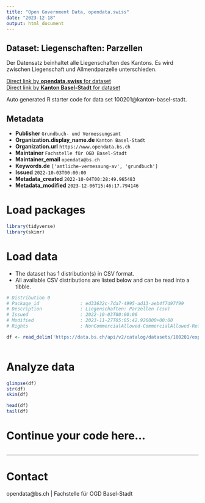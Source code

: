 ```yaml
---
title: "Open Government Data, opendata.swiss"
date: "2023-12-18"
output: html_document
---
```


## Dataset: Liegenschaften: Parzellen

Der Datensatz beinhaltet alle Liegenschaften des Kantons. Es wird zwischen Liegenschaft und Allmendparzelle unterschieden.

[Direct link by **opendata.swiss** for dataset](https://opendata.swiss/de/dataset/liegenschaften-parzellen)<br>
[Direct link by **Kanton Basel-Stadt** for dataset](https://data.bs.ch/explore/dataset/100201/)

Auto generated R starter code for data set 100201@kanton-basel-stadt.

## Metadata

- **Publisher** `Grundbuch- und Vermessungsamt`
- **Organization.display_name.de** `Kanton Basel-Stadt`
- **Organization.url** `https://www.opendata.bs.ch`
- **Maintainer** `Fachstelle für OGD Basel-Stadt`
- **Maintainer_email** `opendata@bs.ch`
- **Keywords.de** `['amtliche-vermessung-av', 'grundbuch']`
- **Issued** `2022-10-03T00:00:00`
- **Metadata_created** `2022-10-04T00:28:49.965483`
- **Metadata_modified** `2023-12-06T15:46:17.794146`


# Load packages

```r

library(tidyverse)
library(skimr)

```

# Load data

-   The dataset has 1 distribution(s) in CSV format.
-   All available CSV distributions are listed below and can be read into a tibble.

```r

# Distribution 0
# Package_id               : ed33632c-7da7-4995-ad13-aeb4f7d97f99
# Description              : Liegenschaften: Parzellen (csv)
# Issued                   : 2022-10-03T00:00:00
# Modified                 : 2023-11-27T05:05:42.926000+00:00
# Rights                   : NonCommercialAllowed-CommercialAllowed-ReferenceRequired

df <- read_delim('https://data.bs.ch/api/v2/catalog/datasets/100201/exports/csv')



```

# Analyze data

```r

glimpse(df)
str(df)
skim(df)

head(df)
tail(df)

```

# Continue your code here...

```r

```

------------------------------------------------------------------------

# Contact

opendata@bs.ch | Fachstelle für OGD Basel-Stadt
